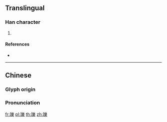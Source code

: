{{character info/new}}
==Translingual==

===Han character===
{{Han char|rn=96|rad=玉|as=15|sn=19|four=12194|canj=MGVID}}

# {{defn|Han|sort=玉15}}

====References====
* {{Han ref|kx=0744.290|dkj=21321|dj=1153.120|hdz=21145.060|uh=74C5|ud=29893|bh=F274|bd=62068}}

----

==Chinese==

===Glyph origin===
{{Han etym}}

===Pronunciation===
{{zh-pron
|m=lì
|c=lik1
|mc=y
|oc=y
|ma=
|cat=
}}

[[fr:瓅]]
[[pl:瓅]]
[[th:瓅]]
[[zh:瓅]]